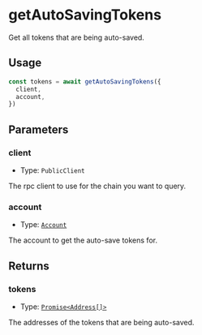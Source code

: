 # getAutoSavingTokens

Get all tokens that are being auto-saved.

## Usage

```typescript copy
const tokens = await getAutoSavingTokens({
  client,
  account,
})
```

## Parameters

### client

- Type: `PublicClient`

The rpc client to use for the chain you want to query.

### account

- Type: [`Account`](/module-sdk/glossary/types#account)

The account to get the auto-save tokens for.

## Returns

### tokens

- Type: [`Promise<Address[]>`](https://viem.sh/docs/glossary/types#address)

The addresses of the tokens that are being auto-saved.
